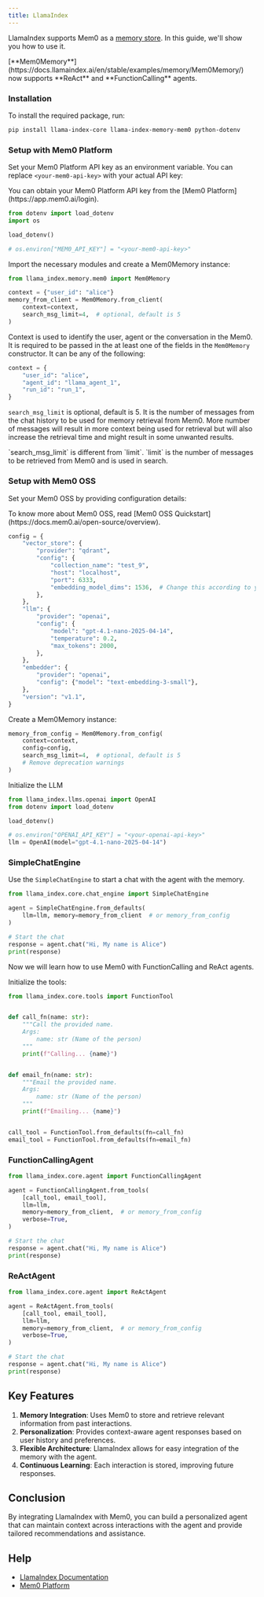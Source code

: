 ```yaml
---
title: LlamaIndex
---
```


LlamaIndex supports Mem0 as a [memory store](https://llamahub.ai/l/memory/llama-index-memory-mem0). In this guide, we'll show you how to use it.

<Note type="info">
  [**Mem0Memory**](https://docs.llamaindex.ai/en/stable/examples/memory/Mem0Memory/) now supports **ReAct** and **FunctionCalling** agents.
</Note>

### Installation

To install the required package, run:

```bash
pip install llama-index-core llama-index-memory-mem0 python-dotenv
```

### Setup with Mem0 Platform

Set your Mem0 Platform API key as an environment variable. You can replace `<your-mem0-api-key>` with your actual API key:

<Note type="info">
  You can obtain your Mem0 Platform API key from the [Mem0 Platform](https://app.mem0.ai/login).
</Note>

```python
from dotenv import load_dotenv
import os

load_dotenv()

# os.environ["MEM0_API_KEY"] = "<your-mem0-api-key>"
```

Import the necessary modules and create a Mem0Memory instance:
```python
from llama_index.memory.mem0 import Mem0Memory

context = {"user_id": "alice"}
memory_from_client = Mem0Memory.from_client(
    context=context,
    search_msg_limit=4,  # optional, default is 5
)
```

Context is used to identify the user, agent or the conversation in the Mem0. It is required to be passed in the at least one of the fields in the `Mem0Memory` constructor. It can be any of the following:

```python
context = {
    "user_id": "alice", 
    "agent_id": "llama_agent_1",
    "run_id": "run_1",
}
```

`search_msg_limit` is optional, default is 5. It is the number of messages from the chat history to be used for memory retrieval from Mem0. More number of messages will result in more context being used for retrieval but will also increase the retrieval time and might result in some unwanted results.

<Note type="info">
  `search_msg_limit` is different from `limit`. `limit` is the number of messages to be retrieved from Mem0 and is used in search.
</Note>

### Setup with Mem0 OSS

Set your Mem0 OSS by providing configuration details:

<Note type="info">
  To know more about Mem0 OSS, read [Mem0 OSS Quickstart](https://docs.mem0.ai/open-source/overview).
</Note>

```python
config = {
    "vector_store": {
        "provider": "qdrant",
        "config": {
            "collection_name": "test_9",
            "host": "localhost",
            "port": 6333,
            "embedding_model_dims": 1536,  # Change this according to your local model's dimensions
        },
    },
    "llm": {
        "provider": "openai",
        "config": {
            "model": "gpt-4.1-nano-2025-04-14",
            "temperature": 0.2,
            "max_tokens": 2000,
        },
    },
    "embedder": {
        "provider": "openai",
        "config": {"model": "text-embedding-3-small"},
    },
    "version": "v1.1",
}
```

Create a Mem0Memory instance:

```python
memory_from_config = Mem0Memory.from_config(
    context=context,
    config=config,
    search_msg_limit=4,  # optional, default is 5
    # Remove deprecation warnings
)
```

Initialize the LLM

```python
from llama_index.llms.openai import OpenAI
from dotenv import load_dotenv

load_dotenv()

# os.environ["OPENAI_API_KEY"] = "<your-openai-api-key>"
llm = OpenAI(model="gpt-4.1-nano-2025-04-14")
```

### SimpleChatEngine
Use the `SimpleChatEngine` to start a chat with the agent with the memory.

```python
from llama_index.core.chat_engine import SimpleChatEngine

agent = SimpleChatEngine.from_defaults(
    llm=llm, memory=memory_from_client  # or memory_from_config
)

# Start the chat
response = agent.chat("Hi, My name is Alice")
print(response)
```
Now we will learn how to use Mem0 with FunctionCalling and ReAct agents.

Initialize the tools:

```python
from llama_index.core.tools import FunctionTool


def call_fn(name: str):
    """Call the provided name.
    Args:
        name: str (Name of the person)
    """
    print(f"Calling... {name}")


def email_fn(name: str):
    """Email the provided name.
    Args:
        name: str (Name of the person)
    """
    print(f"Emailing... {name}")


call_tool = FunctionTool.from_defaults(fn=call_fn)
email_tool = FunctionTool.from_defaults(fn=email_fn)
```
### FunctionCallingAgent

```python
from llama_index.core.agent import FunctionCallingAgent

agent = FunctionCallingAgent.from_tools(
    [call_tool, email_tool],
    llm=llm,
    memory=memory_from_client,  # or memory_from_config
    verbose=True,
)

# Start the chat
response = agent.chat("Hi, My name is Alice")
print(response)
```

### ReActAgent

```python
from llama_index.core.agent import ReActAgent

agent = ReActAgent.from_tools(
    [call_tool, email_tool],
    llm=llm,
    memory=memory_from_client,  # or memory_from_config
    verbose=True,
)

# Start the chat
response = agent.chat("Hi, My name is Alice")
print(response)
```

## Key Features

1. **Memory Integration**: Uses Mem0 to store and retrieve relevant information from past interactions.
2. **Personalization**: Provides context-aware agent responses based on user history and preferences.
3. **Flexible Architecture**: LlamaIndex allows for easy integration of the memory with the agent.
4. **Continuous Learning**: Each interaction is stored, improving future responses.

## Conclusion

By integrating LlamaIndex with Mem0, you can build a personalized agent that can maintain context across interactions with the agent and provide tailored recommendations and assistance.

## Help

- [LlamaIndex Documentation](https://llamahub.ai/l/memory/llama-index-memory-mem0)
- [Mem0 Platform](https://app.mem0.ai/)

<Snippet file="get-help.mdx" />




